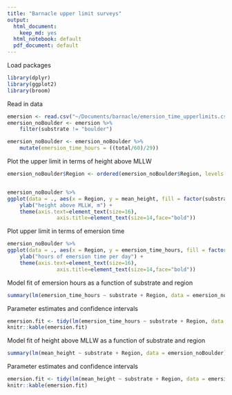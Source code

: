 ```yaml
---
title: "Barnacle upper limit surveys"
output:
  html_document: 
    keep_md: yes
  html_notebook: default
  pdf_document: default
---
```



Load packages
```r
library(dplyr)
library(ggplot2)
library(broom)
```


Read in data
```r
emersion <- read.csv("~/Documents/barnacle/emersion_time_upperlimits.csv")
emersion_noBoulder <- emersion %>% 
	filter(substrate != "boulder")

emersion_noBoulder <- emersion_noBoulder %>% 
	mutate(emersion_time_hours = ((total/60)/29))
```


Plot the upper limit in terms of height above MLLW
```r
emersion_noBoulder$Region <- ordered(emersion_noBoulder$Region, levels = c("gulf_islands", "vancouver", "outer_coast"))


emersion_noBoulder %>% 
ggplot(data = ., aes(x = Region, y = mean_height, fill = factor(substrate))) + geom_boxplot() + 
	ylab("height above MLLW, m") +
	theme(axis.text=element_text(size=16),
				axis.title=element_text(size=14,face="bold"))
```

Plot upper limit in terms of emersion time
```r
emersion_noBoulder %>% 
ggplot(data = ., aes(x = Region, y = emersion_time_hours, fill = factor(substrate))) + geom_boxplot() + 
	ylab("hours of emersion time per day") +
	theme(axis.text=element_text(size=16),
				axis.title=element_text(size=14,face="bold"))
```

Model fit of emersion hours as a function of substrate and region
```r
summary(lm(emersion_time_hours ~ substrate + Region, data = emersion_noBoulder))

```

Parameter estimates and confidence intervals
```r
emersion.fit <- tidy(lm(emersion_time_hours ~ substrate + Region, data = emersion_noBoulder), conf.int = TRUE)
knitr::kable(emersion.fit)
```

Model fit of height above MLLW as a function of substrate and region
```r
summary(lm(mean_height ~ substrate + Region, data = emersion_noBoulder))

```

Parameter estimates and confidence intervals
```r
emersion.fit <- tidy(lm(mean_height ~ substrate + Region, data = emersion_noBoulder), conf.int = TRUE)
knitr::kable(emersion.fit)
```


